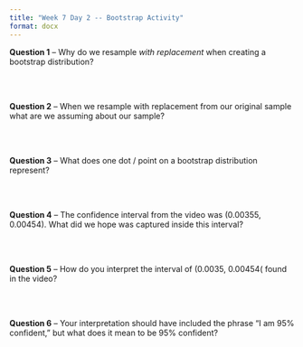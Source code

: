 ```yaml
---
title: "Week 7 Day 2 -- Bootstrap Activity"
format: docx
---
```


**Question 1** -- Why do we resample *with replacement* when creating a bootstrap distribution?

</br>
</br>

**Question 2** -- When we resample with replacement from our original sample what are we assuming about our sample?

</br>
</br>

**Question 3** -- What does one dot / point on a bootstrap distribution represent?

</br>
</br>

**Question 4** -- The confidence interval from the video was (0.00355, 0.00454). What did we hope was captured inside this interval?

</br>
</br>

**Question 5** -- How do you interpret the interval of (0.0035, 0.00454( found in the video? 

</br>
</br>

**Question 6** -- Your interpretation should have included the phrase "I am 95% confident," but what does it mean to be 95% confident?

</br>
</br>

